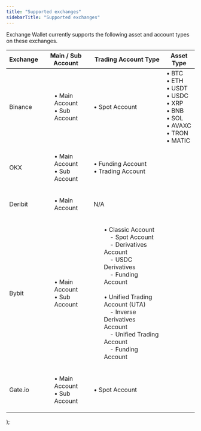 ```yaml
---
title: "Supported exchanges"
sidebarTitle: "Supported exchanges"
---
```


Exchange Wallet currently supports the following asset and account types on these exchanges.


  <table>
    <thead>
      <tr>
        <th>Exchange</th>
        <th>Main / Sub Account</th>
        <th>Trading Account Type</th>
        <th>Asset Type</th>
      </tr>
    </thead>
    <tbody>
      <tr>
        <td>Binance</td>
        <td>
          <ul>
            • Main Account <br />
            • Sub Account
          </ul>
        </td>
        <td>• Spot Account</td>
        <td rowSpan={5}>• BTC<br />• ETH<br />• USDT<br />• USDC<br />• XRP<br />• BNB<br />• SOL<br />• AVAXC<br />• TRON<br />• MATIC<br /></td>
      </tr>
      <tr>
        <td>OKX</td>
        <td>
          <ul>
            • Main Account <br />
            • Sub Account
          </ul>
        </td>
        <td>• Funding Account <br />
            • Trading Account
        </td>
      </tr>
      <tr>
        <td>Deribit</td>
        <td>
          <ul>
            • Main Account
          </ul>
        </td>
        <td>N/A</td>
      </tr>
      <tr>
        <td>Bybit</td>
        <td>
          <ul>
            • Main Account <br />
            • Sub Account
          </ul>
        </td>
        <td>
            <ul>
            • Classic Account <br />
                &emsp;- Spot Account <br />
                &emsp;- Derivatives Account <br />
                &emsp;- USDC Derivatives <br />
                &emsp;- Funding Account <br />
            <br />
            • Unified Trading Account (UTA) <br />
                &emsp;- Inverse Derivatives Account <br />
                &emsp;- Unified Trading Account <br />
                &emsp;- Funding Account
             </ul>
        </td>
      </tr>
      <tr>
        <td>Gate.io</td>
        <td>
          <ul>
            • Main Account <br />
            • Sub Account
          </ul>
        </td>
        <td>• Spot Account</td>
      </tr>
    </tbody>
  </table>
);

<MyTable />


